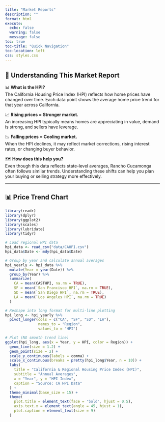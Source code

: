 ```yaml
---
title: "Market Reports"
description: ""
format: html
execute: 
  echo: false
  warning: false
  message: false
toc: true
toc-title: "Quick Navigation"
toc-location: left
css: styles.css
---
```



## 📝 Understanding This Market Report

📊 **What is the HPI?**  
The California Housing Price Index (HPI) reflects how home prices have changed over time. Each data point shows the average home price trend for that year across California.  

📈 **Rising prices = Stronger market.**  
An increasing HPI typically means homes are appreciating in value, demand is strong, and sellers have leverage.  

📉 **Falling prices = Cooling market.**  
When the HPI declines, it may reflect market corrections, rising interest rates, or changing buyer behavior.

🗺 **How does this help you?**  
Even though this data reflects state-level averages, Rancho Cucamonga often follows similar trends. Understanding these shifts can help you plan your buying or selling strategy more effectively.

---

## 📊 Price Trend Chart

```r
library(readr)
library(dplyr)
library(ggplot2)
library(scales)
library(lubridate)
library(tidyr)

# Load regional HPI data
hpi_data <- read_csv("data/CAHPI.csv")
hpi_data$Date <- mdy(hpi_data$Date)

# Group by year and calculate annual averages
hpi_yearly <- hpi_data %>%
  mutate(Year = year(Date)) %>%
  group_by(Year) %>%
  summarize(
    CA = mean(CASTHPI, na.rm = TRUE),
    SF = mean(`San Francisco HPI`, na.rm = TRUE),
    SD = mean(`San Diego HPI`, na.rm = TRUE),
    LA = mean(`Los Angeles HPI`, na.rm = TRUE)
  )

# Reshape into long format for multi-line plotting
hpi_long <- hpi_yearly %>%
  pivot_longer(cols = c("CA", "SF", "SD", "LA"),
               names_to = "Region",
               values_to = "HPI")

# Plot (NO smooth trend line)
ggplot(hpi_long, aes(x = Year, y = HPI, color = Region)) +
  geom_line(size = 1.2) +
  geom_point(size = 2) +
  scale_y_continuous(labels = comma) +
  scale_x_continuous(breaks = pretty(hpi_long$Year, n = 10)) +
  labs(
    title = "California & Regional Housing Price Index (HPI)",
    subtitle = "Annual Averages",
    x = "Year", y = "HPI Index",
    caption = "Source: CA HPI Data"
  ) +
  theme_minimal(base_size = 15) +
  theme(
    plot.title = element_text(face = "bold", hjust = 0.5),
    axis.text.x = element_text(angle = 45, hjust = 1),
    plot.caption = element_text(size = 9)
  )
```